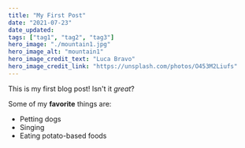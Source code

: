 ```yaml
---
title: "My First Post"
date: "2021-07-23"
date_updated: 
tags: ["tag1", "tag2", "tag3"]
hero_image: "./mountain1.jpg"
hero_image_alt: "mountain1"
hero_image_credit_text: "Luca Bravo"
hero_image_credit_link: "https://unsplash.com/photos/O453M2Liufs"
---
```


This is my first blog post! Isn't it *great*?

Some of my **favorite** things are:

* Petting dogs
* Singing
* Eating potato-based foods